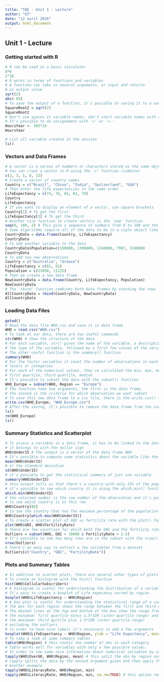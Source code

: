 ```yaml
---
title: "TAE - Unit 1 - Lecture"
author: "GT"
date: "12 avril 2016"
output: html_document
---
```


## Unit 1 - Lecture

### Getting started with R

```r
# R can be used as a basic calculator
8*6
2^16
# R works in terms of functions and variables
# A function can take in several arguments, or input and returns
# an output value
sqrt(2)
abs(-65)
# To save the output of a function, it's possible to saving it to a variable
SquareRoot2 = sqrt(2)
SquareRoot2
# Don't use spaces in variable names, don't start variable names with a number
# It's possible to do assignement with '=' or '<-'
HoursYear <- 365*24
HoursYear

# List all variable created in the session
ls()
```

### Vectors and Data Frames

```r
# A vector is a series of numbers or characters stored as the same object
# You can creat a vector in R using the 'c' function (combine)
c(2, 3, 5, 8, 13)
# Create a vector of country names
Country = c("Brazil", "China", "India", "Switzerland", "USA")
# Then enter the life expectancies in the same order
LifeExpectancy = c(74, 76, 65, 83, 79)
Country
LifeExpectancy
# If you want to display an element of a vector, use square brackets
Country[1] # To get the first
LifeExpectancy[3] # To get the third
# Another nice function to create vectors is the 'seq' function
seq(0, 100, 2) # This give a sequence of numbers from 0 to 100 and the numbers increment of two
# Some algorithms require all of the data to be in a sigle object like a data frame
CountryData = data.frame(Country, LifeExpectancy)
CountryData
# To add another variable to the data
CountryData$Population=c(199000, 1390000, 1240000, 7997, 318000)
CountryData
# To add two new observations
Country = c("Australia", "Greece")
LifeExpectancy = c(82, 81)
Population = c(23050, 11125)
# Then we create a new data frame
NewCountryData = data.frame(Country, LifeExpectancy, Population)
NewCountryData
# The 'rbind' function combines both data frames by stacking the rows
AllCountryData = rbind(CountryData, NewCountryData)
AllCountryData
```
### Loading Data Files

```r
getwd()
# Read the data file WHO.csv and save it in data frame
WHO = read.csv("WHO.csv")
# To look at our data, there are two useful commands
str(WHO) # Show the structure of the data
# For each variable, str() gives the name of the variable, a description of 
# the type of the variable, followed by a first few values of the variable
# The other useful function is the summary() function
summary(WHO)
# For the factor variables it count the number of observations in each of the
# levels or categories
# For each of the numerical values, they're calculated the min, max, mean,
# first quartile, third quartile, median
# It's possible to subset the data with the subset() function
WHO_Europe = subset(WHO, Region == "Europe")
# The function take two arguments, the first is the data frame, 
# the second is the criteria for which observation we want subset
# To save this new data frame to a csv file, there is the write.csv() function
write.csv(WHO_Europe, "WHO_Europe.csv")
# After the saving, it's possible to remove the data frame from the current session
ls()
rm(WHO_Europe)
ls()
```

### Summary Statistics and Scatterplot

```r
# To access a variable in a data frame, it has to be linked to the data frame
# it belongs to with the dollar sign
WHO$Under15 # The output is a vector of the data frame WHO
# It's possible to compute some statistics about the variable like the mean
mean(WHO$Under15)
# or the standard deviation
sd(WHO$Under15)
# it's possible to get the statistical summary of just one variable
summary(WHO$Under15)
# this output tells us that there's a country with only 13% of the population under 15
# it's possible to see which country it is using the which.min() function
which.min(WHO$Under15)
# the returned number is the row number of the observation and it's possible
# to see which country is in this row
WHO$Country[86]
# to see the country that has the maximum percentage of the population under 15
WHO$Country[which.max(WHO$Under15)]
# To create a scatter plot of GNI vs fertility rate with the plot() function
plot(WHO$GNI, WHO$FertilityRate)
# there are few countries for which both the GNI and the fertility rate are high
Outliers = subset(WHO, GNI > 10000 & FertilityRate > 2.5)
# It's possible to see how many rows are in the subset with the nrow() function
nrow(Outliers)
# there's an easy way to extract a few variables from a dataset
Outliers[c("Country", "GNI", "FertilityRate")]
```

### Plots and Summary Tables

```r
# In addition to scatter plots, there are several other types of plots in R
# To create an histogram with the hist() function
hist(WHO$CellularSubscribers)
# A histogram is useful for understanding the distribution of a variable
# It's easy to create a boxplot of Life expecancy sorted by region
boxplot(WHO$LifeExpectancy ~ WHO$Region)
# A box plot is useful for understanding the statistical range of a variable
# The box for each region shows the range between the first and third quartiles with the middle line marking the median value
# The dashed lines at the top and bottom of the box show the range from 
# the minimum: first quartile minus 1.5*IQR (inter-quartile range) and
# the maximum: third qurtile plus 1.5*IQR (inter-quartile range)
# excluding the outliers
# in order to have nice labels it's necessary to add a few arguments
boxplot(WHO$LifeExpectancy ~ WHO$Region, ylab = "Life Expectancy", main = "Life Expectancy of Countries by Region")
# To take a look at some summary tables
table(WHO$Region) # this counts the number of obs in each category
# Table works well for variables with only a few possible values.
# In order to see some nice information about numerical variables by using tapply() function
tapply(WHO$Over60, WHO$Region, mean) # this split the obs by region and then computes the mean of the variable Over60
# tapply splits the data by the second argument given and then apply the third argument function
# Another example
tapply(WHO$LiteracyRate, WHO$Region, min)
tapply(WHO$LiteracyRate, WHO$Region, min, na.rm=TRUE) # this option removes all missing value before doing the computation
```
